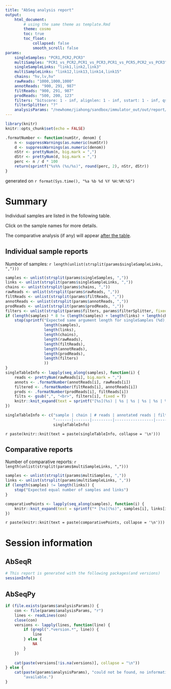 ```yaml
---
title: "AbSeq analysis report"
output:
    html_document:
        # using the same theme as template.Rmd
        theme: cosmo
        toc: true
        toc_float:
            collapsed: false
            smooth_scroll: false
params:
    singleSamples: "PCR1,PCR2,PCR3"
    multiSamples: "PCR1_vs_PCR2,PCR1_vs_PCR3,PCR1_vs_PCR5,PCR2_vs_PCR3"
    singleSampleLinks: "link1,link2,link3"
    multiSampleLinks: "link12,link13,link14,link15"
    chains: "hv,lv,hv"
    rawReads: "1000,1000,1000"
    annotReads: "900, 291, 987"
    filtReads: "900, 291, 987"
    prodReads: "500, 200, 123"
    filters: "bitscore: 1 - inf, alignlen: 1 - inf, sstart: 1 - inf, qstart: 1 - inf ? bitscore: 1 - inf, alignlen: 1 - inf, sstart: 1 - inf, qstart: 1 - inf ? bitscore: 1 - inf, alignlen: 1 - inf, sstart: 1 - inf, qstart: 1 - inf "
    filterSplitter: "?"
    analysisParams: "/newhome/jiahong/sandbox/immulator_out/out/report/PCR1/analysis.params"
---
```


```r
library(knitr)
knitr::opts_chunk$set(echo = FALSE)

.formatNumber <- function(numStr, denom) {
    n <- suppressWarnings(as.numeric(numStr))
    d <- suppressWarnings(as.numeric(denom))
    nStr <- prettyNum(n, big.mark = ",")
    dStr <- prettyNum(d, big.mark = ",")
    perc <- n / d * 100
    return(sprintf("%s%% (%s/%s)", round(perc, 2), nStr, dStr))
}
```

generated on `r format(Sys.time(), "%a %b %d %Y %H:%M:%S")`

<!-- number of samples:, indv, comp -->
# Summary

Individual samples are listed in the following table.

Click on the sample names for more details.

The comparative analysis (if any) will appear [after the table](#comparative-reports).

## Individual sample reports

Number of samples: `r length(unlist(strsplit(params$singleSampleLinks, ",")))`


```r
samples <- unlist(strsplit(params$singleSamples, ","))
links <- unlist(strsplit(params$singleSampleLinks, ","))
chains <- unlist(strsplit(params$chains, ","))
rawReads <- unlist(strsplit(params$rawReads, ","))
filtReads <- unlist(strsplit(params$filtReads, ","))
annotReads <- unlist(strsplit(params$annotReads, ","))
prodReads <- unlist(strsplit(params$prodReads, ","))
filters <- unlist(strsplit(params$filters, params$filterSplitter, fixed = T))
if (length(samples) * 8 != (length(samples) + length(links) + length(chains) + length(rawReads) + length(filtReads) + length(annotReads) + length(prodReads)) + length(filters)) {
    stop(sprintf("Expected same argument length for singleSamples (%d), links (%d), chains (%d), rawReads (%d), filteredReads (%d), annotReads (%d), prodReads (%d) and filters (%d)",
                 length(samples),
                 length(links),
                 length(chains),
                 length(rawReads),
                 length(filtReads),
                 length(annotReads),
                 length(prodReads),
                 length(filters)
                 ))
}
singleTableInfo <- lapply(seq_along(samples), function(i) {
    reads <- prettyNum(rawReads[i], big.mark = ",")
    annots <- .formatNumber(annotReads[i], rawReads[i])
    filtered <- .formatNumber(filtReads[i], annotReads[i])
    prods <- .formatNumber(prodReads[i], filtReads[i])
    filts <- gsub(",", "<br>", filters[i], fixed = T)
    knitr::knit_expand(text = sprintf("[%s](%s) | %s | %s | %s | %s | %s | %s", samples[i], links[i], chains[i], reads, annots, filtered, prods, filts))
})

singleTableInfo <- c("sample | chain | # reads | annotated reads | filtered(kept) reads | productive reads | filters applied",
                     "-------|-------|---------|-----------------|----------------------|------------------|---------------",
                     singleTableInfo)
```

`r paste(knitr::knit(text = paste(singleTableInfo, collapse = '\n')))`

## Comparative reports

Number of comparative reports: `r length(unlist(strsplit(params$multiSampleLinks, ",")))`

```r
samples <- unlist(strsplit(params$multiSamples, ","))
links <- unlist(strsplit(params$multiSampleLinks, ","))
if (length(samples) != length(links)) {
    stop("Expected equal number of samples and links")
}

comparativePoints <- lapply(seq_along(samples), function(i) {
    knitr::knit_expand(text = sprintf("* [%s](%s)", samples[i], links[i]))
})
```

`r paste(knitr::knit(text = paste(comparativePoints, collapse = '\n')))`

<!-- R, py version - R, py packages -->
# Session information

## AbSeqR

```r
# This report is generated with the following packages(and versions)
sessionInfo()
```

## AbSeqPy

```r
if (file.exists(params$analysisParams)) {
    con <- file(params$analysisParams, "r")
    lines <- readLines(con)
    close(con)
    versions <- lapply(lines, function(line) {
        if (grepl(".*version.*", line)) {
            line
        } else {
            NA
        }
    })
    
    cat(paste(versions[!is.na(versions)], collapse = "\n"))
} else {
    cat(paste(params$analysisParams), "could not be found, no information",
        "available.")
}
```
